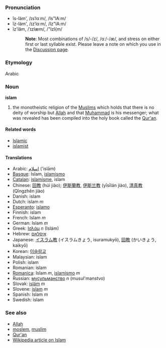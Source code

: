===Pronunciation===
*ĭs-läm', /ɪsˈlɑːm/, /Is"lA:m/
*ĭz-läm', /ɪzˈlɑːm/, /Iz"lA:m/
*ĭz'lăm, /ˈɪzlæm/, /"Izl{m/
*:'''Note''': Most combinations of /s/-/z/, /ɑː/-/æ/, and stress on either first or last syllable exist. Please leave a note on which you use in the [[Talk:Islam|Discussion page]].

===Etymology===
Arabic

=== Noun ===
'''islam'''

# the monotheistic religion of the [[Muslim]]s which holds that there is no deity of worship but [[Allah]] and that [[Muhammad]] is his messenger; what was revealed has been compiled into the holy book called the [[Qur'an]].

==== Related words ====
*[[Islamic]]
*[[islamist]]

==== Translations ====
*Arabic: [[اسلام]] ('islām)
*[[Basque]]: Islam, [[islamismo]]
*[[Catalan]]: [[islamisme]], islam
*Chinese: [[回教]] (húi jiào); [[伊斯蘭教]], [[伊斯兰教]] (yīsīlán jiào), [[清真教]] (Qīngzhēn jiào)
*Danish: islam
*Dutch: islam ''m''
*[[Esperanto]]: [[islamo]]
*Finnish: islam
*French: Islam ''m''
*German: Islam ''m''
*Greek: [[Ισλάμ]] ''n'' (Isl&aacute;m)
*Hebrew: [[איסלאם]]
*Japanese: [[イスラム教]] (イスラムきょう, isuramukyō), [[回教]] (かいきょう, kaikyō)
*Korean: [[이슬람교]]
*Malaysian: islam
*Polish: islam
*Romanian: islam
*[[Romanica]]: Islam ''m'', [[islamismo]] ''m''
*Russian: [[мусульманство]] ''n'' (musul'manstvo)
*Slovak: [[islám]] ''m''
*Slovene: [[islam]] ''m''
*Spanish: Islam ''m''
*Swedish: islam

===See also===
*[[Allah]]
*[[moslem]], [[muslim]]
*[[Qur'an]]
*[[w:en:islam|Wikipedia article on Islam]]